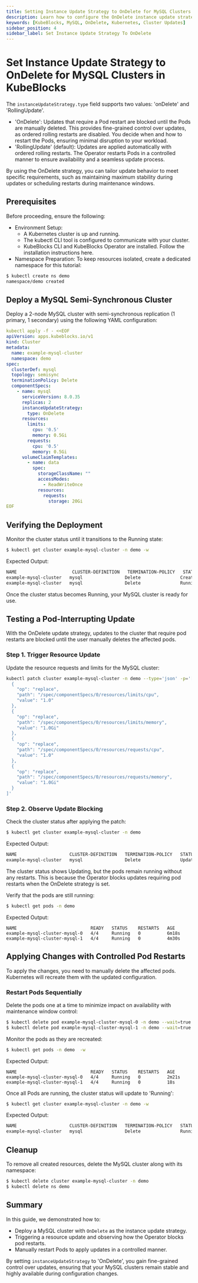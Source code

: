 ```yaml
---
title: Setting Instance Update Strategy to OnDelete for MySQL Clusters in KubeBlocks
description: Learn how to configure the OnDelete instance update strategy to control updates for MySQL clusters in KubeBlocks.
keywords: [KubeBlocks, MySQL, OnDelete, Kubernetes, Cluster Updates]
sidebar_position: 4
sidebar_label: Set Instance Update Strategy To OnDelete
---
```


# Set Instance Update Strategy to OnDelete for MySQL Clusters in KubeBlocks

The `instanceUpdateStrategy.type` field supports two values: 'onDelete' and 'RollingUpdate'.
- 'OnDelete': Updates that require a Pod restart are blocked until the Pods are manually deleted. This provides fine-grained control over updates, as ordered rolling restarts are disabled. You decide when and how to restart the Pods, ensuring minimal disruption to your workload.
- 'RollingUpdate' (default): Updates are applied automatically with ordered rolling restarts. The Operator restarts Pods in a controlled manner to ensure availability and a seamless update process.

By using the OnDelete strategy, you can tailor update behavior to meet specific requirements, such as maintaining maximum stability during updates or scheduling restarts during maintenance windows.

## Prerequisites

Before proceeding, ensure the following:
- Environment Setup:
    - A Kubernetes cluster is up and running.
    - The kubectl CLI tool is configured to communicate with your cluster.
    - KubeBlocks CLI and KubeBlocks Operator are installed. Follow the installation instructions here.
- Namespace Preparation: To keep resources isolated, create a dedicated namespace for this tutorial:

```bash
$ kubectl create ns demo
namespace/demo created
```

## Deploy a MySQL Semi-Synchronous Cluster

Deploy a 2-node MySQL cluster with semi-synchronous replication (1 primary, 1 secondary) using the following YAML configuration:

```yaml
kubectl apply -f - <<EOF
apiVersion: apps.kubeblocks.io/v1
kind: Cluster
metadata:
  name: example-mysql-cluster
  namespace: demo
spec:
  clusterDef: mysql
  topology: semisync
  terminationPolicy: Delete
  componentSpecs:
    - name: mysql
      serviceVersion: 8.0.35
      replicas: 2
      instanceUpdateStrategy:
        type: OnDelete
      resources:
        limits:
          cpu: '0.5'
          memory: 0.5Gi
        requests:
          cpu: '0.5'
          memory: 0.5Gi
      volumeClaimTemplates:
        - name: data
          spec:
            storageClassName: ""
            accessModes:
              - ReadWriteOnce
            resources:
              requests:
                storage: 20Gi
EOF
```


## Verifying the Deployment

Monitor the cluster status until it transitions to the Running state:
```bash
$ kubectl get cluster example-mysql-cluster -n demo -w
```
Expected Output:
```bash
NAME                     CLUSTER-DEFINITION   TERMINATION-POLICY   STATUS    AGE
example-mysql-cluster   mysql                Delete               Creating   6s
example-mysql-cluster   mysql                Delete               Running    3m47s
```
Once the cluster status becomes Running, your MySQL cluster is ready for use.


## Testing a Pod-Interrupting Update
With the OnDelete update strategy, updates to the cluster that require pod restarts are blocked until the user manually deletes the affected pods.

### Step 1. Trigger Resource Update
Update the resource requests and limits for the MySQL cluster:
```bash
kubectl patch cluster example-mysql-cluster -n demo --type='json' -p='[
  {
    "op": "replace",
    "path": "/spec/componentSpecs/0/resources/limits/cpu",
    "value": "1.0"
  },
  {
    "op": "replace",
    "path": "/spec/componentSpecs/0/resources/limits/memory",
    "value": "1.0Gi"
  },
  {
    "op": "replace",
    "path": "/spec/componentSpecs/0/resources/requests/cpu",
    "value": "1.0"
  },
  {
    "op": "replace",
    "path": "/spec/componentSpecs/0/resources/requests/memory",
    "value": "1.0Gi"
  }
]'
```

### Step 2. Observe Update Blocking
Check the cluster status after applying the patch:
```bash
$ kubectl get cluster example-mysql-cluster -n demo
```
Expected Output:
```bash
NAME                    CLUSTER-DEFINITION   TERMINATION-POLICY   STATUS     AGE
example-mysql-cluster   mysql                Delete               Updating   5m57s
```
The cluster status shows Updating, but the pods remain running without any restarts. This is because the Operator blocks updates requiring pod restarts when the OnDelete strategy is set.

Verify that the pods are still running:
```bash
$ kubectl get pods -n demo
```
Expected Output:
```
NAME                            READY   STATUS    RESTARTS   AGE
example-mysql-cluster-mysql-0   4/4     Running   0          6m18s
example-mysql-cluster-mysql-1   4/4     Running   0          4m30s
```

## Applying Changes with Controlled Pod Restarts
To apply the changes, you need to manually delete the affected pods. Kubernetes will recreate them with the updated configuration.

### Restart Pods Sequentially
Delete the pods one at a time to minimize impact on availability with maintenance window control:
```bash
$ kubectl delete pod example-mysql-cluster-mysql-0 -n demo --wait=true --grace-period=300  
$ kubectl delete pod example-mysql-cluster-mysql-1 -n demo --wait=true --grace-period=300  
```
Monitor the pods as they are recreated:
```bash
$ kubectl get pods -n demo  -w
```
Expected Output:
```
NAME                            READY   STATUS    RESTARTS   AGE
example-mysql-cluster-mysql-0   4/4     Running   0          2m21s
example-mysql-cluster-mysql-1   4/4     Running   0          18s
```

Once all Pods are running, the cluster status will update to 'Running':
```bash
$ kubectl get cluster example-mysql-cluster -n demo -w
```
Expected Output:
```bash
NAME                    CLUSTER-DEFINITION   TERMINATION-POLICY   STATUS    AGE
example-mysql-cluster   mysql                Delete               Running   24m
```

## Cleanup
To remove all created resources, delete the MySQL cluster along with its namespace:
```bash
$ kubectl delete cluster example-mysql-cluster -n demo
$ kubectl delete ns demo
```


## Summary
In this guide, we demonstrated how to:
- Deploy a MySQL cluster with `OnDelete` as the instance update strategy.
- Triggering a resource update and observing how the Operator blocks pod restarts.
- Manually restart Pods to apply updates in a controlled manner.

By setting `instanceUpdateStrategy` to 'OnDelete', you gain fine-grained control over updates, ensuring that your MySQL clusters remain stable and highly available during configuration changes.